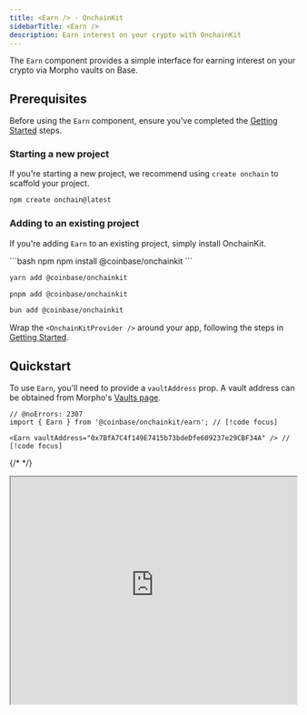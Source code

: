 ```yaml
---
title: <Earn /> · OnchainKit
sidebarTitle: <Earn />
description: Earn interest on your crypto with OnchainKit
---
```


The `Earn` component provides a simple interface for earning interest on your crypto via Morpho vaults on Base.

## Prerequisites

Before using the `Earn` component, ensure you've completed the [Getting Started](/onchainkit/getting-started) steps.

### Starting a new project

If you're starting a new project, we recommend using `create onchain` to scaffold your project.

```bash
npm create onchain@latest
```

### Adding to an existing project

If you're adding `Earn` to an existing project, simply install OnchainKit.

<CodeGroup>
```bash npm
npm install @coinbase/onchainkit
```

```bash yarn
yarn add @coinbase/onchainkit
```

```bash pnpm
pnpm add @coinbase/onchainkit
```

```bash bun
bun add @coinbase/onchainkit
```
</CodeGroup>

Wrap the `<OnchainKitProvider />` around your app, following the steps in [Getting Started](/onchainkit/getting-started#add-providers).

## Quickstart

To use `Earn`, you'll need to provide a `vaultAddress` prop. A vault address can be obtained from Morpho's [Vaults page](https://app.morpho.org/base/earn).

```tsx
// @noErrors: 2307
import { Earn } from '@coinbase/onchainkit/earn'; // [!code focus]

<Earn vaultAddress="0x7BfA7C4f149E7415b73bdeDfe609237e29CBF34A" /> // [!code focus]
```

{/* <EarnMain /> */}

<iframe
  src="https://684b5e62b1ff46bc5bf83966-aijszlfakk.chromatic.com/iframe.html?args=&id=onchainkit-earn--main&viewMode=story&dark=true&hero=true"
  width="100%"
  height="400px"
/>

## Customization

### Custom components and layouts

`Earn` accepts a `children` prop that can be used to render `Earn` subcomponents or custom components.

For instance, you can render the `EarnDeposit` component by itself within the `Earn` component, along with any other custom components you'd like to render.

```tsx
// @noErrors: 2307
import { Earn, EarnDeposit } from '@coinbase/onchainkit/earn';

<Earn vaultAddress="0x7BfA7C4f149E7415b73bdeDfe609237e29CBF34A">
  <div>Custom header</div>
  <EarnDeposit />
  <div>Custom footer</div>
</Earn>
```

{/* <EarnDeposit /> */}

<iframe
  src="https://684b5e62b1ff46bc5bf83966-aijszlfakk.chromatic.com/iframe.html?args=&id=onchainkit-earn--deposit&viewMode=story&dark=true&hero=true"
  width="100%"
  height="450px"
/>

For more granular control, you can also render lower level subcomponents within `EarnDeposit` and `EarnWithdraw`. These subcomponents accept `className` props to customize their styles.

```tsx
import { Earn,
        EarnDeposit,
        EarnDetails,
        DepositBalance,
        DepositAmountInput,
        DepositButton } from '@coinbase/onchainkit/earn';

<Earn vaultAddress="0x7BfA7C4f149E7415b73bdeDfe609237e29CBF34A">
  <EarnDeposit>
    <EarnDetails />
    <DepositBalance />
    <DepositAmountInput className="border-2 border-green-400" />
    <DepositButton />
  </EarnDeposit>
</Earn>
```

{/* <RearrangedEarnDeposit /> */}

<iframe
  src="https://684b5e62b1ff46bc5bf83966-aijszlfakk.chromatic.com/iframe.html?args=&id=onchainkit-earn--rearranged-deposit&viewMode=story&dark=true&hero=true"
  width="100%"
  height="400px"
/>

### Customizing styles

The `Earn` component is best styled via a [OnchainKit theme](/onchainkit/guides/themes#custom-theme). You can also override individual component styles using `className`.

## Advanced Usage

If you'd like to implement your own custom components, you can use `useEarnContext` within an `Earn` component to access context and build your own components.

You can find the full interface for `EarnContextType` on the [Types page](/onchainkit/earn/types#earncontexttype).

Below, we use `useEarnContext` to implement a custom deposit interface by using `useEarnContext` to access the `depositAmount` and `setDepositAmount` context values.

<CodeGroup>
```tsx index.tsx
// @noErrors: 2307
import { Earn, useEarnContext } from '@coinbase/onchainkit/earn';
import { CustomDepositButtons } from '@/custom-deposit-buttons';

  <Earn vaultAddress="0x7BfA7C4f149E7415b73bdeDfe609237e29CBF34A">
      <CustomDepositButtons />
  </Earn>

```

```tsx custom-deposit-buttons.tsx
import {EarnDetails,
        EarnDeposit,
        useEarnContext,
        DepositButton} from '@coinbase/onchainkit/earn';

const predefinedAmounts = ['0.1', '1', '10'];

function CustomDepositButtons() {
  const { depositAmount, setDepositAmount } = useEarnContext();

  return (
    <EarnDeposit>
      <EarnDetails />
      <div className="grid grid-cols-3 gap-2">
        {predefinedAmounts.map((amount) => {
          const selected = amount === depositAmount;
          return (
            <button
              key={amount}
              type="button"
              onClick={() => setDepositAmount(amount)}
              className={`rounded-md px-4 py-2
              ${selected ? 'bg-[var(--ock-bg-primary)] text-[var(--ock-text-inverse)]'
              : 'bg-[var(--ock-bg-secondary)] text-[var(--ock-text-primary)]'}`}
            >
              {amount}
            </button>
          );
        })}
      </div>
      <DepositButton />
    </EarnDeposit>
  );
}
```
</CodeGroup>

{/* <PredefinedInputDeposit /> */}

<iframe
  src="https://684b5e62b1ff46bc5bf83966-aijszlfakk.chromatic.com/iframe.html?args=&id=onchainkit-earn--predefined-deposit&viewMode=story&dark=true&hero=true"
  width="100%"
  height="400px"
/>

Taking advantage of the data and methods provided by `useEarnContext`, developers can implement fully custom deposit and withdraw interfaces, modifying everything from UI elements to input behavior.

## Examples

### Sponsoring transactions

To sponsor transactions, you can use the `isSponsored` prop.

```tsx
// @noErrors: 2304
<Earn vaultAddress="0x7BfA7C4f149E7415b73bdeDfe609237e29CBF34A" isSponsored />
```

Ensure that your `OnchainKitProvider` has a `paymaster` configured:

```tsx
// @noErrors:  2304 17008 1005
<OnchainKitProvider
  config={{ // [!code focus]
    paymaster: process.env.PAYMASTER_ENDPOINT, // [!code focus]
  }} // [!code focus]
>
```

<Tip>
If you have a contract allowlist set on Coinbase Developer Platform, you'll need to ensure that the following contract functions are allowed:

- `deposit` on the Morpho vault
- `redeem` on the Morpho vault
- `approve` on the token being deposited
</Tip>


## Components

The `Earn` component includes the following subcomponents:

- `<Earn />` - A fully built Withdraw and Deposit component. Also includes a `children` prop to render custom components and provides `useEarnContext` to access the context values.
- `<EarnProvider />` - A headless provider that provides the `useEarnContext` hook to the `Earn` component.
- `<EarnDeposit />` - A fully built deposit card.
- `<EarnWithdraw />` - A fully built withdraw card.
- `<EarnDetails />` - A component that displays the details of the vault.
- `<DepositAmountInput />` - A component that handles the deposit amount input.
- `<DepositBalance />` - A component that displays the balance underlying asset in the user's wallet.
- `<DepositButton />` - A component that triggers the deposit transaction.
- `<WithdrawAmountInput />` - A component that handles the withdraw amount input.
- `<WithdrawBalance />` - A component that displays how much the user can withdraw from a vault.
- `<WithdrawButton />` - A component that triggers the withdraw transaction.
- `<YieldDetails />` - A component that displays the yield details of the vault.
- `<VaultDetails />` - A component that displays the vault details.

## Hooks

- [`useEarnContext`](/onchainkit/hooks/use-earn-context) - A hook that provides the context values of the `Earn` component.
- [`useBuildDepositToMorphoTx`](/onchainkit/hooks/use-build-deposit-to-morpho-tx) - A hook that builds a deposit transaction to Morpho.
- [`useBuildWithdrawFromMorphoTx`](/onchainkit/hooks/use-build-withdraw-from-morpho-tx) - A hook that builds a withdraw transaction from Morpho.
- [`useMorphoVault`](/onchainkit/hooks/use-morpho-vault) - A hook that provides the details of a Morpho vault.

## Props

- [`LifecycleStatus`](/onchainkit/earn/types#lifecyclestatus)
- [`EarnReact`](/onchainkit/earn/types#earnreact)
- [`EarnProviderReact`](/onchainkit/earn/types#earnproviderreact)
- [`EarnContextType`](/onchainkit/earn/types#earncontexttype)
- [`EarnAmountInputReact`](/onchainkit/earn/types#earnamountinputreact)
- [`DepositAmountInputReact`](/onchainkit/earn/types#depositamountinputreact)
- [`WithdrawAmountInputReact`](/onchainkit/earn/types#withdrawamountinputreact)
- [`EarnBalanceReact`](/onchainkit/earn/types#earnbalancereact)
- [`DepositBalanceReact`](/onchainkit/earn/types#depositbalancereact)
- [`WithdrawBalanceReact`](/onchainkit/earn/types#withdrawbalancereact)
- [`EarnDepositReact`](/onchainkit/earn/types#earndepositreact)
- [`EarnWithdrawReact`](/onchainkit/earn/types#earnwithdrawreact)
- [`EarnDetailsReact`](/onchainkit/earn/types#earndetailsreact)
- [`DepositButtonReact`](/onchainkit/earn/types#depositbuttonreact)
- [`WithdrawButtonReact`](/onchainkit/earn/types#withdrawbuttonreact)



<PolicyBanner />